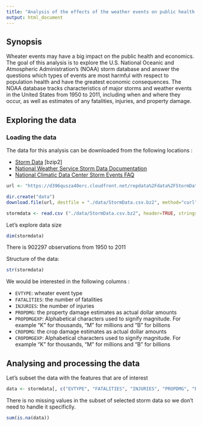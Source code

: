 ```yaml
---
title: "Analysis of the effects of the weather events on public health and economics accros the United States"
output: html_document
---
```


## Synopsis

Wheater events may have a big impact on the public health and economics. The goal of this analysis is to explore the U.S. National Oceanic and Atmospheric Administration's (NOAA) storm database and answer the questions which types of events are most harmful with respect to population health and have the greatest economic consequences. The NOAA database tracks characteristics of major storms and weather events in the United States from 1950 to 2011, including when and where they occur, as well as estimates of any fatalities, injuries, and property damage.

## Exploring the data

### Loading the data

The data for this analysis can be downloaded from the following locations :

* [Storm Data](https://d396qusza40orc.cloudfront.net/repdata%2Fdata%2FStormData.csv.bz2) [bzip2]
* [National Weather Service Storm Data Documentation](https://d396qusza40orc.cloudfront.net/repdata%2Fpeer2_doc%2Fpd01016005curr.pdf)
* [National Climatic Data Center Storm Events FAQ](https://d396qusza40orc.cloudfront.net/repdata%2Fpeer2_doc%2FNCDC%20Storm%20Events-FAQ%20Page.pdf)

```r
url <- "https://d396qusza40orc.cloudfront.net/repdata%2Fdata%2FStormData.csv.bz2"

dir.create("data")
download.file(url, destfile = "./data/StormData.csv.bz2", method="curl")

stormdata <- read.csv ("./data/StormData.csv.bz2", header=TRUE, stringsAsFactors=FALSE)
```

Let's explore data size

```r
dim(stormdata)
```

There is 902297 observations from 1950 to 2011

Structure of the data:

```r
str(stormdata)
```

We would be interested in the following columns :

* `EVTYPE`: wheater event type
* `FATALITIES`: the number of fatalities
* `INJURIES`: the number of injuries
* `PROPDMG`: the property damage estimates as actual dollar amounts
* `PROPDMGEXP`: Alphabetical characters used to signify magnitude. For example "K" for thousands, "M" for millions and "B" for billions
* `CROPDMG`: the crop damage estimates as actual dollar amounts
* `CROPDMGEXP`: Alphabetical characters used to signify magnitude. For example "K" for thousands, "M" for millions and "B" for billions

## Analysing and processing the data

Let's subset the data with the features that are of interest

```r
data <- stormdata[, c("EVTYPE", "FATALITIES", "INJURIES", "PROPDMG", "PROPDMGEXP","CROPDMG", "CROPDMGEXP")]
```

There is no missing values in the subset of selected storm data so we don't need to handle it specificlly.

```r
sum(is.na(data))
```

